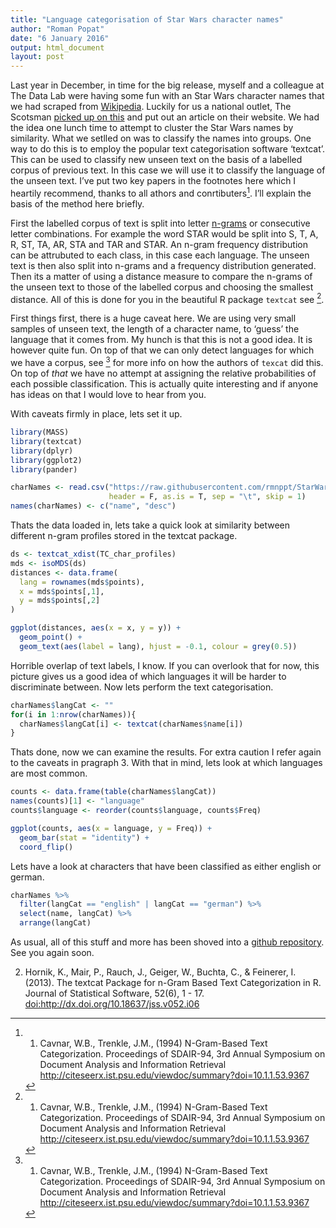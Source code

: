 ```yaml
---
title: "Language categorisation of Star Wars character names"
author: "Roman Popat"
date: "6 January 2016"
output: html_document
layout: post
---
```


Last year in December, in time for the big release, myself and a colleague at The Data Lab were having some fun with an Star Wars character names that we had scraped from [Wikipedia](https://en.wikipedia.org/wiki/List_of_Star_Wars_characters). Luckily for us a national outlet, The Scotsman [picked up on this](http://www.scotsman.com/edinburgh/what-nationality-would-star-wars-characters-be-in-the-real-world-1-3976537) and put out an article on their website. We had the idea one lunch time to attempt to cluster the Star Wars names by similarity. What we setlled on was to classify the names into groups. One way to do this is to employ the popular text categorisation software 'textcat'. This can be used to classify new unseen text on the basis of a labelled corpus of previous text. In this case we will use it to classify the language of the unseen text. I've put two key papers in the footnotes here which I heartily recommend, thanks to all athors and conrtibuters[^1]. I'll explain the basis of the method here briefly.

First the labelled corpus of text is split into letter [n-grams](https://en.wikipedia.org/wiki/N-gram) or consecutive letter combinations. For example the word STAR would be split into S, T, A, R, ST, TA, AR, STA and TAR and STAR. An n-gram frequency distribution can be attrubuted to each class, in this case each language. The unseen text is then also split into n-grams and a frequency distribution generated. Then its a matter of using a distance measure to compare the n-grams of the unseen text to those of the labelled corpus and choosing the smallest distance. All of this is done for you in the beautiful R package `textcat` see [^1]. 

First things first, there is a huge caveat here. We are using very small samples of unseen text, the length of a character name, to 'guess' the language that it comes from. My hunch is that this is not a good idea. It is however quite fun. On top of that we can only detect languages for which we have a corpus, see [^1] for more info on how the authors of `texcat` did this. On top of *that* we have no attempt at assigning the relative probabilities of each possible classification. This is actually quite interesting and if anyone has ideas on that I would love to hear from you.

With caveats firmly in place, lets set it up.

```r
library(MASS)
library(textcat)
library(dplyr)
library(ggplot2)
library(pander)

charNames <- read.csv("https://raw.githubusercontent.com/rmnppt/StarWars_textcat/master/Data/star_wars_dataframe.csv", 
                      header = F, as.is = T, sep = "\t", skip = 1)
names(charNames) <- c("name", "desc")
```

Thats the data loaded in, lets take a quick look at similarity between different n-gram profiles stored in the textcat package.

```r
ds <- textcat_xdist(TC_char_profiles)
mds <- isoMDS(ds)
distances <- data.frame(
  lang = rownames(mds$points),
  x = mds$points[,1],
  y = mds$points[,2]
)

ggplot(distances, aes(x = x, y = y)) +
  geom_point() +
  geom_text(aes(label = lang), hjust = -0.1, colour = grey(0.5))
```

Horrible overlap of text labels, I know. If you can overlook that for now, this picture gives us a good idea of which languages it will be harder to discriminate between. Now lets perform the text categorisation.

```r
charNames$langCat <- ""
for(i in 1:nrow(charNames)){
  charNames$langCat[i] <- textcat(charNames$name[i])
}
```

Thats done, now we can examine the results. For extra caution I refer again to the caveats in pragraph 3. With that in mind, lets look at which languages are most common.

```r
counts <- data.frame(table(charNames$langCat))
names(counts)[1] <- "language"
counts$language <- reorder(counts$language, counts$Freq)

ggplot(counts, aes(x = language, y = Freq)) +
  geom_bar(stat = "identity") +
  coord_flip()
```

Lets have a look at characters that have been classified as either english or german.

```r
charNames %>% 
  filter(langCat == "english" | langCat == "german") %>%
  select(name, langCat) %>%
  arrange(langCat)
```

As usual, all of this stuff and more has been shoved into a [github repository](https://github.com/rmnppt/StarWars_textcat).
See you again soon.


[^1]: 

1. Cavnar, W.B., Trenkle, J.M., (1994) N-Gram-Based Text Categorization. Proceedings of SDAIR-94, 3rd Annual Symposium on Document Analysis and Information Retrieval [http://citeseerx.ist.psu.edu/viewdoc/summary?doi=10.1.1.53.9367](http://citeseerx.ist.psu.edu/viewdoc/summary?doi=10.1.1.53.9367)

2. Hornik, K., Mair, P., Rauch, J., Geiger, W., Buchta, C., & Feinerer, I. (2013). The textcat Package for n-Gram Based Text Categorization in R. Journal of Statistical Software, 52(6), 1 - 17. [doi:http://dx.doi.org/10.18637/jss.v052.i06](doi:http://dx.doi.org/10.18637/jss.v052.i06)